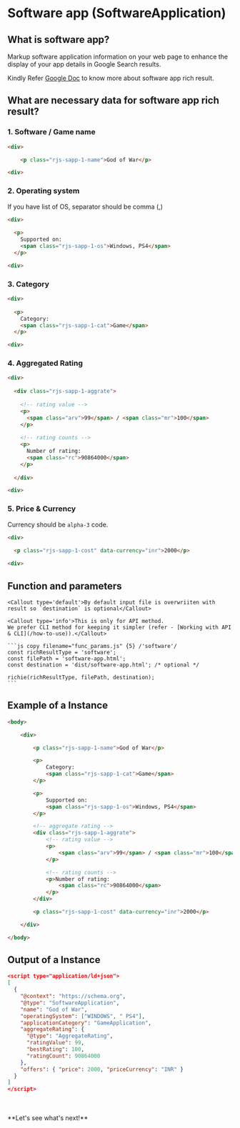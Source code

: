 
# Software app (SoftwareApplication)

## What is software app?
Markup software application information on your web page to enhance the display of your app details in Google Search results.

Kindly Refer [Google Doc](https://developers.google.com/search/docs/appearance/structured-data/software-app) to know more about software app rich result.

## What are necessary data for software app rich result?
### 1. Software / Game name

```html copy filename="software-app.html" /1-name/ {3}
<div>

	<p class="rjs-sapp-1-name">God of War</p>

<div>
```

### 2. Operating system
<Callout>If you have list of OS, separator should be comma (,)</Callout>

```html copy filename="software-app.html" /1-os/ {3-6}
<div>
  
  <p>
    Supported on:
    <span class="rjs-sapp-1-os">Windows, PS4</span>
  </p>

<div>
```

### 3. Category

```html copy filename="software-app.html" /1-cat/ {3-6}
<div>
  
  <p>
    Category:
    <span class="rjs-sapp-1-cat">Game</span>
  </p>

<div>
```

### 4. Aggregated Rating

```html showLineNumbers copy filename="software-app.html" /1-aggrate/ /div/ /"arv"/ /"mr"/ /"rc"/ {3-16}
<div>
  
  <div class="rjs-sapp-1-aggrate">
  
    <!-- rating value -->
    <p>
      <span class="arv">99</span> / <span class="mr">100</span>
    </p>
    
    <!-- rating counts -->
    <p>
      Number of rating:
      <span class="rc">90864000</span>
    </p>
    
  </div>

<div>
```

### 5. Price & Currency
<Callout>Currency should be `alpha-3` code.</Callout>

```html copy filename="software-app.html" {3} /1-cost/ /data-currency="inr"/
<div>
  
  <p class="rjs-sapp-1-cost" data-currency="inr">2000</p>

<div>
```
    
## Function and parameters
    
    <Callout type='default'>By default input file is overwriiten with result so `destination` is optional</Callout>

    <Callout type='info'>This is only for API method.
    We prefer CLI method for keeping it simpler (refer - [Working with API & CLI](/how-to-use)).</Callout>

    ```js copy filename="func_params.js" {5} /'software'/
    const richResultType = 'software';
    const filePath = 'software-app.html';
    const destination = 'dist/software-app.html'; /* optional */
    
    richie(richResultType, filePath, destination);
    ```

## Example of a Instance

```html copy filename="software-app.html"
<body>

	<div>

		<p class="rjs-sapp-1-name">God of War</p>

		<p>
			Category:
			<span class="rjs-sapp-1-cat">Game</span>
		</p>

		<p>
			Supported on:
			<span class="rjs-sapp-1-os">Windows, PS4</span>
		</p>

		<!-- aggregate rating -->
		<div class="rjs-sapp-1-aggrate">
			<!-- rating value -->
			<p>
				<span class="arv">99</span> / <span class="mr">100</span>
			</p>

			<!-- rating counts -->
			<p>Number of rating:
				<span class="rc">90864000</span>
			</p>
		</div>

		<p class="rjs-sapp-1-cost" data-currency="inr">2000</p>

	</div>

</body>

```

## Output of a Instance

```json filename="software-app.html" copy
<script type="application/ld+json">
[
  {
    "@context": "https://schema.org",
    "@type": "SoftwareApplication",
    "name": "God of War",
    "operatingSystem": ["WINDOWS", " PS4"],
    "applicationCategory": "GameApplication",
    "aggregateRating": {
      "@type": "AggregateRating",
      "ratingValue": 99,
      "bestRating": 100,
      "ratingCount": 90864000
    },
    "offers": { "price": 2000, "priceCurrency": "INR" }
  }
]
</script>
```
<br/>
<br/>
**Let's see what's next!**